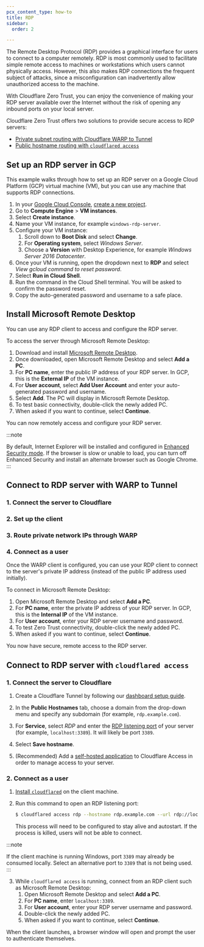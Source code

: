 ```yaml
---
pcx_content_type: how-to
title: RDP
sidebar:
  order: 2

---
```



The Remote Desktop Protocol (RDP) provides a graphical interface for users to connect to a computer remotely. RDP is most commonly used to facilitate simple remote access to machines or workstations which users cannot physically access. However, this also makes RDP connections the frequent subject of attacks, since a misconfiguration can inadvertently allow unauthorized access to the machine.

With Cloudflare Zero Trust, you can enjoy the convenience of making your RDP server available over the Internet without the risk of opening any inbound ports on your local server.

Cloudflare Zero Trust offers two solutions to provide secure access to RDP servers:

* [Private subnet routing with Cloudflare WARP to Tunnel](#connect-to-rdp-server-with-warp-to-tunnel)
* [Public hostname routing with `cloudflared access`](#connect-to-rdp-server-with-cloudflared-access)

## Set up an RDP server in GCP

This example walks through how to set up an RDP server on a Google Cloud Platform (GCP) virtual machine (VM), but you can use any machine that supports RDP connections.

1. In your [Google Cloud Console](https://console.cloud.google.com/), [create a new project](https://developers.google.com/workspace/guides/create-project).
2. Go to **Compute Engine** > **VM instances**.
3. Select **Create instance**.
4. Name your VM instance, for example `windows-rdp-server`.
5. Configure your VM instance:
   1. Scroll down to **Boot Disk** and select **Change**.
   2. For **Operating system**, select *Windows Server*.
   3. Choose a **Version** with Desktop Experience, for example *Windows Server 2016 Datacenter*.
6. Once your VM is running, open the dropdown next to **RDP** and select *View gcloud command to reset password*.
7. Select **Run in Cloud Shell**.
8. Run the command in the Cloud Shell terminal. You will be asked to confirm the password reset.
9. Copy the auto-generated password and username to a safe place.

## Install Microsoft Remote Desktop

You can use any RDP client to access and configure the RDP server.

To access the server through Microsoft Remote Desktop:

1. Download and install [Microsoft Remote Desktop](https://apps.microsoft.com/store/detail/microsoft-remote-desktop/9WZDNCRFJ3PS?hl=en-us\&gl=us).
2. Once downloaded, open Microsoft Remote Desktop and select **Add a PC**.
3. For **PC name**, enter the public IP address of your RDP server. In GCP, this is the **External IP** of the VM instance.
4. For **User account**, select **Add User Account** and enter your auto-generated password and username.
5. Select **Add**. The PC will display in Microsoft Remote Desktop.
6. To test basic connectivity, double-click the newly added PC.
7. When asked if you want to continue, select **Continue**.

You can now remotely access and configure your RDP server.

:::note

By default, Internet Explorer will be installed and configured in [Enhanced Security mode](https://learn.microsoft.com/en-us/troubleshoot/developer/browsers/security-privacy/enhanced-security-configuration-faq#internet-explorer-enhanced-security-configuration). If the browser is slow or unable to load, you can turn off Enhanced Security and install an alternate browser such as Google Chrome. 
:::

## Connect to RDP server with WARP to Tunnel

<Render file="tunnel/warp-to-tunnel-intro" />

### 1. Connect the server to Cloudflare

<Render file="tunnel/warp-to-tunnel-server" />

### 2. Set up the client

<Render file="tunnel/warp-to-tunnel-client" />

### 3. Route private network IPs through WARP

<Render file="tunnel/warp-to-tunnel-route-ips" />

### 4. Connect as a user

Once the WARP client is configured, you can use your RDP client to connect to the server's private IP address (instead of the public IP address used initially).

To connect in Microsoft Remote Desktop:

1. Open Microsoft Remote Desktop and select **Add a PC**.
2. For **PC name**, enter the private IP address of your RDP server. In GCP, this is the **Internal IP** of the VM instance.
3. For **User account**, enter your RDP server username and password.
4. To test Zero Trust connectivity, double-click the newly added PC.
5. When asked if you want to continue, select **Continue**.

You now have secure, remote access to the RDP server.

## Connect to RDP server with `cloudflared access`

<Render file="tunnel/cloudflared-access" />

### 1. Connect the server to Cloudflare

1. Create a Cloudflare Tunnel by following our [dashboard setup guide](/cloudflare-one/connections/connect-networks/get-started/create-remote-tunnel/).

2. In the **Public Hostnames** tab, choose a domain from the drop-down menu and specify any subdomain (for example, `rdp.example.com`).

3. For **Service**,  select *RDP* and enter the [RDP listening port](https://docs.microsoft.com/en-us/windows-server/remote/remote-desktop-services/clients/change-listening-port) of your server (for example, `localhost:3389`). It will likely be port `3389`.

4. Select **Save hostname**.

5. (Recommended) Add a [self-hosted application](/cloudflare-one/applications/configure-apps/self-hosted-apps/) to Cloudflare Access in order to manage access to your server.

### 2. Connect as a user

1. [Install `cloudflared`](/cloudflare-one/connections/connect-networks/downloads/) on the client machine.
2. Run this command to open an RDP listening port:

   ```sh
   $ cloudflared access rdp --hostname rdp.example.com --url rdp://localhost:3389
   ```

   This process will need to be configured to stay alive and autostart. If the process is killed, users will not be able to connect.

:::note

If the client machine is running Windows, port `3389` may already be consumed locally.  Select an alternative port to `3389` that is not being used. 
:::

3. While `cloudflared access` is running, connect from an RDP client such as Microsoft Remote Desktop:
   1. Open Microsoft Remote Desktop and select **Add a PC**.
   2. For **PC name**, enter `localhost:3389`.
   3. For **User account**, enter your RDP server username and password.
   4. Double-click the newly added PC.
   5. When asked if you want to continue, select **Continue**.

When the client launches, a browser window will open and prompt the user to authenticate themselves.
